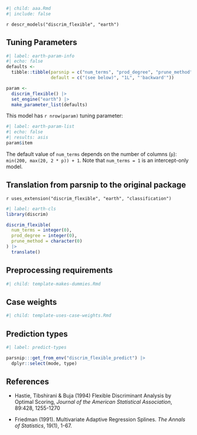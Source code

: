 ```r
#| child: aaa.Rmd
#| include: false
```

`r descr_models("discrim_flexible", "earth")`

## Tuning Parameters

```r
#| label: earth-param-info
#| echo: false
defaults <- 
  tibble::tibble(parsnip = c("num_terms", "prod_degree", "prune_method"),
                 default = c("(see below)", "1L", "'backward'"))

param <-
  discrim_flexible() |> 
  set_engine("earth") |> 
  make_parameter_list(defaults)
```

This model has `r nrow(param)` tuning parameter:

```r
#| label: earth-param-list
#| echo: false
#| results: asis
param$item
```

The default value of `num_terms` depends on the number of columns (`p`): `min(200, max(20, 2 * p)) + 1`. Note that `num_terms = 1` is an intercept-only model. 

## Translation from parsnip to the original package

`r uses_extension("discrim_flexible", "earth", "classification")`

```r
#| label: earth-cls
library(discrim)

discrim_flexible(
  num_terms = integer(0),
  prod_degree = integer(0),
  prune_method = character(0)
) |> 
  translate()
```

## Preprocessing requirements

```r
#| child: template-makes-dummies.Rmd
```

## Case weights

```r
#| child: template-uses-case-weights.Rmd
```

## Prediction types

```r
#| label: predict-types

parsnip:::get_from_env("discrim_flexible_predict") |>
  dplyr::select(mode, type)

```

## References

 - Hastie, Tibshirani & Buja (1994) Flexible Discriminant Analysis by Optimal 
   Scoring, _Journal of the American Statistical Association_, 89:428, 1255-1270
   
 - Friedman (1991). Multivariate Adaptive Regression Splines. _The Annals of Statistics_, 19(1), 1-67.
